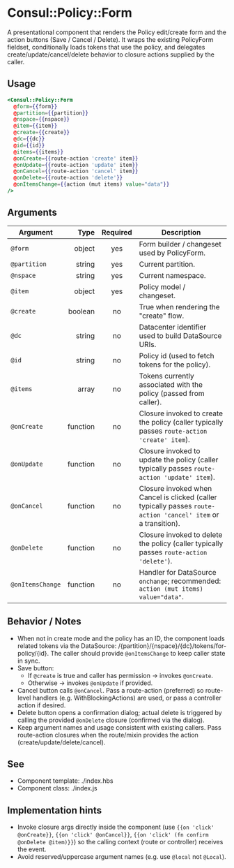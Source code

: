 # Consul::Policy::Form

A presentational component that renders the Policy edit/create form and the action buttons (Save / Cancel / Delete). It wraps the existing PolicyForm fieldset, conditionally loads tokens that use the policy, and delegates create/update/cancel/delete behavior to closure actions supplied by the caller.

## Usage

```hbs
<Consul::Policy::Form
  @form={{form}}
  @partition={{partition}}
  @nspace={{nspace}}
  @item={{item}}
  @create={{create}}
  @dc={{dc}}
  @id={{id}}
  @items={{items}}
  @onCreate={{route-action 'create' item}}
  @onUpdate={{route-action 'update' item}}
  @onCancel={{route-action 'cancel' item}}
  @onDelete={{route-action 'delete'}}
  @onItemsChange={{action (mut items) value="data"}}
/>
```

## Arguments

| Argument | Type | Required | Description |
|---|---:|:---:|---|
| `@form` | object | yes | Form builder / changeset used by PolicyForm. |
| `@partition` | string | yes | Current partition. |
| `@nspace` | string | yes | Current namespace. |
| `@item` | object | yes | Policy model / changeset. |
| `@create` | boolean | no | True when rendering the "create" flow. |
| `@dc` | string | no | Datacenter identifier used to build DataSource URIs. |
| `@id` | string | no | Policy id (used to fetch tokens for the policy). |
| `@items` | array | no | Tokens currently associated with the policy (passed from caller). |
| `@onCreate` | function | no | Closure invoked to create the policy (caller typically passes `route-action 'create' item`). |
| `@onUpdate` | function | no | Closure invoked to update the policy (caller typically passes `route-action 'update' item`). |
| `@onCancel` | function | no | Closure invoked when Cancel is clicked (caller typically passes `route-action 'cancel' item` or a transition). |
| `@onDelete` | function | no | Closure invoked to delete the policy (caller typically passes `route-action 'delete'`). |
| `@onItemsChange` | function | no | Handler for DataSource `onchange`; recommended: `action (mut items) value="data"`. |

## Behavior / Notes

- When not in create mode and the policy has an ID, the component loads related tokens via the DataSource:
  /{partition}/{nspace}/{dc}/tokens/for-policy/{id}. The caller should provide `@onItemsChange` to keep caller state in sync.
- Save button:
  - If `@create` is true and caller has permission → invokes `@onCreate`.
  - Otherwise → invokes `@onUpdate` if provided.
- Cancel button calls `@onCancel`. Pass a route-action (preferred) so route-level handlers (e.g. WithBlockingActions) are used, or pass a controller action if desired.
- Delete button opens a confirmation dialog; actual delete is triggered by calling the provided `@onDelete` closure (confirmed via the dialog).
- Keep argument names and usage consistent with existing callers. Pass route-action closures when the route/mixin provides the action (create/update/delete/cancel).

## See

- Component template: ./index.hbs  
- Component class: ./index.js

## Implementation hints

- Invoke closure args directly inside the component (use `{{on 'click' @onCreate}}`, `{{on 'click' @onCancel}}`, `{{on 'click' (fn confirm @onDelete @item)}}`) so the calling context (route or controller) receives the event.
- Avoid reserved/uppercase argument names (e.g. use `@local` not `@Local`).